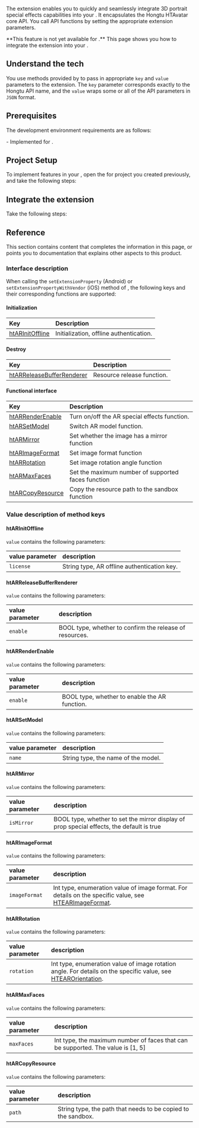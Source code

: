 
The <Vg k="RTEE_HT3D" /> extension enables you to quickly and seamlessly integrate 3D portrait special effects capabilities into your <Vpl k="CLIENT" />. It encapsulates the Hongtu HTAvatar core API. You call API functions by setting the appropriate extension parameters.

<PlatformWrapper notAllowed="android, ios">
**This feature is not yet available for <Vpl k="NAME" />.**
</PlatformWrapper>

<PlatformWrapper platform="android, ios">
 This page shows you how to integrate the <Vg k="RTEE_HT3D" /> extension into your <Vpl k="CLIENT" />.

## Understand the tech

You use methods provided by <Vg k="VSDK" /> to pass in appropriate `key` and `value` parameters to the extension. The `key` parameter corresponds exactly to the Hongtu API name, and the `value` wraps some or all of the API parameters in `JSON` format. 

## Prerequisites

The development environment requirements are as follows:

<Prerequisites />
- Implemented <Link to="../../../video-calling/get-started/get-started-sdk"><Vg k="GET_STARTED"/> for <Vg k="VIDEO"/></Link>.

## Project Setup

To implement <Vg k="RTEE_HT3D" /> features in your <Vpl k="CLIENT" />, open the <Link to="../../../video-calling/get-started/get-started-sdk"><Vg k="GET_STARTED"/> for <Vg k="VIDEO"/></Link> project you created previously, and take the following steps:

<ProjectSetup />


## Integrate the extension

Take the following steps:

<ProjectImplementation />

## Reference

This section contains content that completes the information in this page, or points you to documentation that explains other aspects to this product.

<Reference />

### Interface description

When calling the `setExtensionProperty` (Android) or `setExtensionPropertyWithVendor` (iOS) method of <Vg k="VSDK" />, the following keys and their corresponding functions are supported:

#### Initialization

| Key | Description |
| :---- | :---- |
| [htARInitOffline](#htarinitoffline) | Initialization, offline authentication. |

#### Destroy

| Key | Description |
| :---- | :---- |
| [htARReleaseBufferRenderer](#htarreleasebufferrenderer) | Resource release function. |

#### Functional interface

| Key | Description |
| :---- | :---- |
| [htARRenderEnable](#htarrenderenable)| Turn on/off the AR special effects function. |
| [htARSetModel](#htarsetmodel) | Switch AR model function. |
| [htARMirror](#htarmirror) | Set whether the image has a mirror function |
| [htARImageFormat](#htarimageformat) | Set image format function |
| [htARRotation](#htarrotation) | Set image rotation angle function |
| [htARMaxFaces](#htarmaxfaces) | Set the maximum number of supported faces function |
| [htARCopyResource](#htarcopyresource)| Copy the resource path to the sandbox function |


### Value description of method keys

#### htARInitOffline

`value` contains the following parameters:

| value parameter | description |
| :------- | :---- |
| `license` | String type, AR offline authentication key. |

#### htARReleaseBufferRenderer

`value` contains the following parameters:

| value parameter | description |
| :------- | :---- |
| `enable` | BOOL type, whether to confirm the release of resources. |

#### htARRenderEnable

`value` contains the following parameters:

| value parameter | description |
| :------- | :---- |
| `enable` | BOOL type, whether to enable the AR function. |

#### htARSetModel

`value` contains the following parameters:

| value parameter | description |
| :------- | :---- |
| `name` | String type, the name of the model. |

#### htARMirror

`value` contains the following parameters:

| value parameter | description |
| :------- | :---- |
| `isMirror` | BOOL type, whether to set the mirror display of prop special effects, the default is true |

#### htARImageFormat

`value` contains the following parameters:

| value parameter | description |
| :------- | :---- |
| `imageFormat` | Int type, enumeration value of image format. For details on the specific value, see [HTEARImageFormat](https://gitee.com/htai-open/agora-htavatar-extension/blob/master/iOS/ALL_ARCHITECTURE/Release/HTEffectAR.framework/Headers/HTEffectARInterface.h). |

#### htARRotation

`value` contains the following parameters:

| value parameter | description |
| :------- | :---- |
| `rotation` | Int type, enumeration value of image rotation angle. For details on the specific value, see [HTEAROrientation](https://gitee.com/htai-open/agora-htavatar-extension/blob/master/iOS/ALL_ARCHITECTURE/Release/HTEffectAR.framework/Headers/HTEffectARInterface.h). |

#### htARMaxFaces

`value` contains the following parameters:

| value parameter | description |
| :------- | :---- |
| `maxFaces` | Int type, the maximum number of faces that can be supported. The value is [1, 5] |


#### htARCopyResource

`value` contains the following parameters:

| value parameter | description |
| :------- | :---- |
| `path` | String type, the path that needs to be copied to the sandbox. |

</PlatformWrapper>